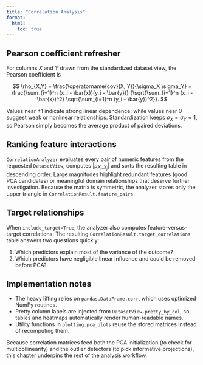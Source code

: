 ```yaml
---
title: "Correlation Analysis"
format:
  html:
    toc: true
---
```


## Pearson coefficient refresher

For columns $X$ and $Y$ drawn from the standardized dataset view, the Pearson coefficient is

$$
\rho_{X,Y} = \frac{\operatorname{cov}(X, Y)}{\sigma_X \sigma_Y}
          = \frac{\sum_{i=1}^n (x_i - \bar{x})(y_i - \bar{y})}
                 {\sqrt{\sum_{i=1}^n (x_i - \bar{x})^2} \sqrt{\sum_{i=1}^n (y_i - \bar{y})^2}}.
$$

Values near $\pm 1$ indicate strong linear dependence, while values near $0$ suggest weak or
nonlinear relationships. Standardization keeps $\sigma_X = \sigma_Y = 1$, so Pearson simply becomes
the average product of paired deviations.

## Ranking feature interactions

`CorrelationAnalyzer` evaluates every pair of numeric features from the requested `DatasetView`,
computes $\lvert \rho_{X_i, X_j} \rvert$ and sorts the resulting table in descending order.
Large magnitudes highlight redundant features (good PCA candidates) or meaningful domain
relationships that deserve further investigation. Because the matrix is symmetric, the analyzer
stores only the upper triangle in `CorrelationResult.feature_pairs`.

## Target relationships

When `include_target=True`, the analyzer also computes feature-versus-target correlations.
The resulting `CorrelationResult.target_correlations` table answers two questions quickly:

1. Which predictors explain most of the variance of the outcome?
2. Which predictors have negligible linear influence and could be removed before PCA?

## Implementation notes

- The heavy lifting relies on `pandas.DataFrame.corr`, which uses optimized NumPy routines.
- Pretty column labels are injected from `DatasetView.pretty_by_col`, so tables and heatmaps
  automatically render human-readable names.
- Utility functions in `plotting.pca_plots` reuse the stored matrices instead of recomputing them.

Because correlation matrices feed both the PCA initialization (to check for multicollinearity) and
the outlier detectors (to pick informative projections), this chapter underpins the rest of the
analysis workflow.
